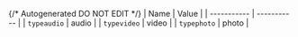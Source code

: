 {/* Autogenerated DO NOT EDIT  */}
| Name        | Value       |
| ----------- | ----------- |
| `typeaudio` | audio       |
| `typevideo` | video       |
| `typephoto` | photo       |